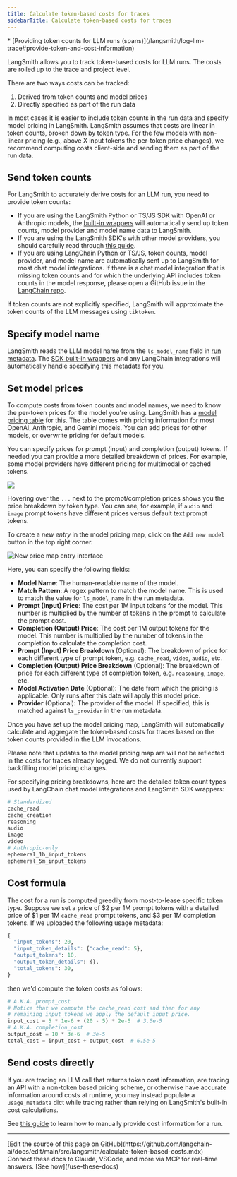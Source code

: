```yaml
---
title: Calculate token-based costs for traces
sidebarTitle: Calculate token-based costs for traces
---
```


<Info>
* [Providing token counts for LLM runs (spans)](/langsmith/log-llm-trace#provide-token-and-cost-information)
</Info>

LangSmith allows you to track token-based costs for LLM runs. The costs are rolled up to the trace and project level.

There are two ways costs can be tracked:

1. Derived from token counts and model prices
2. Directly specified as part of the run data

In most cases it is easier to include token counts in the run data and specify model pricing in LangSmith. LangSmith assumes that costs are linear in token counts, broken down by token type. For the few models with non-linear pricing (e.g., above X input tokens the per-token price changes), we recommend computing costs client-side and sending them as part of the run data.

## Send token counts

For LangSmith to accurately derive costs for an LLM run, you need to provide token counts:

* If you are using the LangSmith Python or TS/JS SDK with OpenAI or Anthropic models, the [built-in wrappers](/langsmith/annotate-code#wrap-the-openai-client) will automatically send up token counts, model provider and model name data to LangSmith.
* If you are using the LangSmith SDK's with other model providers, you should carefully read through [this guide](/langsmith/log-llm-trace#manually-provide-usage-information).
* If you are using LangChain Python or TS/JS, token counts, model provider, and model name are automatically sent up to LangSmith for most chat model integrations. If there is a chat model integration that is missing token counts and for which the underlying API includes token counts in the model response, please open a GitHub issue in the [LangChain repo](https://github.com/langchain-ai/langchain).

If token counts are not explicitly specified, LangSmith will approximate the token counts of the LLM messages using `tiktoken`.

## Specify model name

LangSmith reads the LLM model name from the `ls_model_name` field in [run metadata](/langsmith/add-metadata-tags). The [SDK built-in wrappers](/langsmith/annotate-code#wrap-the-openai-client) and any LangChain integrations will automatically handle specifying this metadata for you.

## Set model prices

To compute costs from token counts and model names, we need to know the per-token prices for the model you're using. LangSmith has a [model pricing table](https://smith.langchain.com/settings/workspaces/models) for this. The table comes with pricing information for most OpenAI, Anthropic, and Gemini models. You can add prices for other models, or overwrite pricing for default models.

You can specify prices for prompt (input) and completion (output) tokens. If needed you can provide a more detailed breakdown of prices. For example, some model providers have different pricing for multimodal or cached tokens.

![](/langsmith/images/model-price-map.png)

Hovering over the `...` next to the prompt/completion prices shows you the price breakdown by token type. You can see, for example, if `audio` and `image` prompt tokens have different prices versus default text prompt tokens.

To create a *new entry* in the model pricing map, click on the `Add new model` button in the top right corner.

![New price map entry interface](/langsmith/images/new-price-map-entry.png)

Here, you can specify the following fields:

* **Model Name**: The human-readable name of the model.
* **Match Pattern**: A regex pattern to match the model name. This is used to match the value for `ls_model_name` in the run metadata.
* **Prompt (Input) Price**: The cost per 1M input tokens for the model. This number is multiplied by the number of tokens in the prompt to calculate the prompt cost.
* **Completion (Output) Price**: The cost per 1M output tokens for the model. This number is multiplied by the number of tokens in the completion to calculate the completion cost.
* **Prompt (Input) Price Breakdown** (Optional): The breakdown of price for each different type of prompt token, e.g. `cache_read`, `video`, `audio`, etc.
* **Completion (Output) Price Breakdown** (Optional): The breakdown of price for each different type of completion token, e.g. `reasoning`, `image`, etc.
* **Model Activation Date** (Optional): The date from which the pricing is applicable. Only runs after this date will apply this model price.
* **Provider** (Optional): The provider of the model. If specified, this is matched against `ls_provider` in the run metadata.

Once you have set up the model pricing map, LangSmith will automatically calculate and aggregate the token-based costs for traces based on the token counts provided in the LLM invocations.

<Note>
Please note that updates to the model pricing map are will not be reflected in the costs for traces already logged. We do not currently support backfilling model pricing changes.
</Note>

For specifying pricing breakdowns, here are the detailed token count types used by LangChain chat model integrations and LangSmith SDK wrappers:

```python
# Standardized
cache_read
cache_creation
reasoning
audio
image
video
# Anthropic-only
ephemeral_1h_input_tokens
ephemeral_5m_input_tokens
```

## Cost formula

The cost for a run is computed greedily from most-to-lease specific token type. Suppose we set a price of $2 per 1M prompt tokens with a detailed price of $1 per 1M `cache_read` prompt tokens, and $3 per 1M completion tokens. If we uploaded the following usage metadata:

```python
{
  "input_tokens": 20,
  "input_token_details": {"cache_read": 5},
  "output_tokens": 10,
  "output_token_details": {},
  "total_tokens": 30,
}
```

then we'd compute the token costs as follows:

```python
# A.K.A. prompt_cost
# Notice that we compute the cache_read cost and then for any
# remaining input_tokens we apply the default input price.
input_cost = 5 * 1e-6 + (20 - 5) * 2e-6  # 3.5e-5
# A.K.A. completion_cost
output_cost = 10 * 3e-6  # 3e-5
total_cost = input_cost + output_cost  # 6.5e-5
```

## Send costs directly

If you are tracing an LLM call that returns token cost information, are tracing an API with a non-token based pricing scheme, or otherwise have accurate information around costs at runtime, you may instead populate a `usage_metadata` dict while tracing rather than relying on LangSmith's built-in cost calculations.

See [this guide](/langsmith/log-llm-trace#manually-provide-usage-information) to learn how to manually provide cost information for a run.

---

<Callout icon="pen-to-square" iconType="regular">
    [Edit the source of this page on GitHub](https://github.com/langchain-ai/docs/edit/main/src/langsmith/calculate-token-based-costs.mdx)
</Callout>
<Tip icon="terminal" iconType="regular">
    Connect these docs to Claude, VSCode, and more via MCP for    real-time answers. [See how](/use-these-docs)
</Tip>

